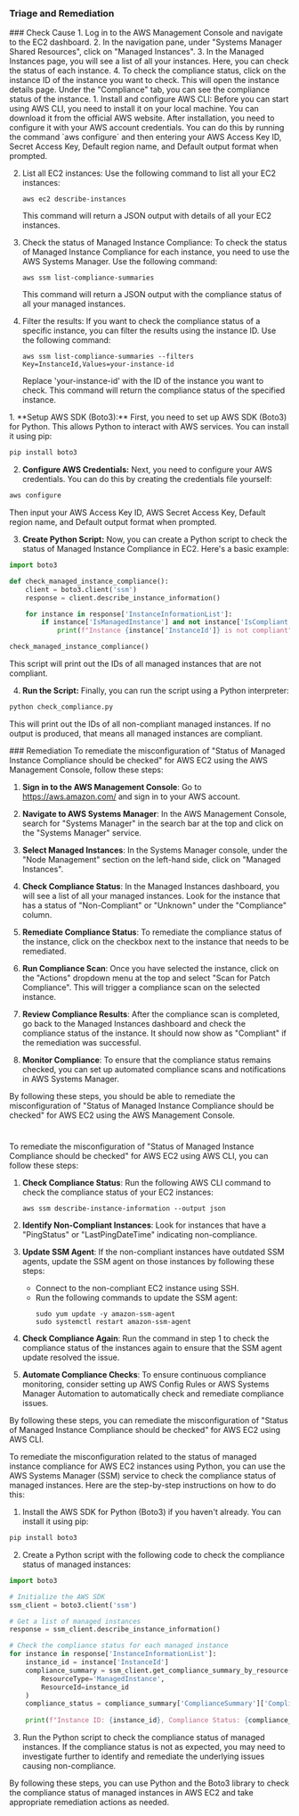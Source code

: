 
### Triage and Remediation
<Tabs>

<Tab title='Cause'>
### Check Cause
<AccordionGroup>
<Accordion title='Using Console' defaultOpen='true'>
1. Log in to the AWS Management Console and navigate to the EC2 dashboard.
2. In the navigation pane, under "Systems Manager Shared Resources", click on "Managed Instances".
3. In the Managed Instances page, you will see a list of all your instances. Here, you can check the status of each instance.
4. To check the compliance status, click on the instance ID of the instance you want to check. This will open the instance details page. Under the "Compliance" tab, you can see the compliance status of the instance.
</Accordion>

<Accordion title='Using CLI'>
1. Install and configure AWS CLI: Before you can start using AWS CLI, you need to install it on your local machine. You can download it from the official AWS website. After installation, you need to configure it with your AWS account credentials. You can do this by running the command `aws configure` and then entering your AWS Access Key ID, Secret Access Key, Default region name, and Default output format when prompted.

2. List all EC2 instances: Use the following command to list all your EC2 instances:

   ```
   aws ec2 describe-instances
   ```
   This command will return a JSON output with details of all your EC2 instances.

3. Check the status of Managed Instance Compliance: To check the status of Managed Instance Compliance for each instance, you need to use the AWS Systems Manager. Use the following command:

   ```
   aws ssm list-compliance-summaries
   ```
   This command will return a JSON output with the compliance status of all your managed instances.

4. Filter the results: If you want to check the compliance status of a specific instance, you can filter the results using the instance ID. Use the following command:

   ```
   aws ssm list-compliance-summaries --filters Key=InstanceId,Values=your-instance-id
   ```
   Replace 'your-instance-id' with the ID of the instance you want to check. This command will return the compliance status of the specified instance.
</Accordion>

<Accordion title='Using Python'>
1. **Setup AWS SDK (Boto3):** First, you need to set up AWS SDK (Boto3) for Python. This allows Python to interact with AWS services. You can install it using pip:

```python
pip install boto3
```

2. **Configure AWS Credentials:** Next, you need to configure your AWS credentials. You can do this by creating the credentials file yourself:

```python
aws configure
```

Then input your AWS Access Key ID, AWS Secret Access Key, Default region name, and Default output format when prompted.

3. **Create Python Script:** Now, you can create a Python script to check the status of Managed Instance Compliance in EC2. Here's a basic example:

```python
import boto3

def check_managed_instance_compliance():
    client = boto3.client('ssm')
    response = client.describe_instance_information()

    for instance in response['InstanceInformationList']:
        if instance['IsManagedInstance'] and not instance['IsCompliant']:
            print(f"Instance {instance['InstanceId']} is not compliant")

check_managed_instance_compliance()
```

This script will print out the IDs of all managed instances that are not compliant.

4. **Run the Script:** Finally, you can run the script using a Python interpreter:

```python
python check_compliance.py
```

This will print out the IDs of all non-compliant managed instances. If no output is produced, that means all managed instances are compliant.
</Accordion>

</AccordionGroup>
</Tab>
<Tab title='Remediation'>
### Remediation

<AccordionGroup>
<Accordion title='Using Console' defaultOpen='true'>
To remediate the misconfiguration of "Status of Managed Instance Compliance should be checked" for AWS EC2 using the AWS Management Console, follow these steps:

1. **Sign in to the AWS Management Console**: Go to https://aws.amazon.com/ and sign in to your AWS account.

2. **Navigate to AWS Systems Manager**: In the AWS Management Console, search for "Systems Manager" in the search bar at the top and click on the "Systems Manager" service.

3. **Select Managed Instances**: In the Systems Manager console, under the "Node Management" section on the left-hand side, click on "Managed Instances".

4. **Check Compliance Status**: In the Managed Instances dashboard, you will see a list of all your managed instances. Look for the instance that has a status of "Non-Compliant" or "Unknown" under the "Compliance" column.

5. **Remediate Compliance Status**: To remediate the compliance status of the instance, click on the checkbox next to the instance that needs to be remediated.

6. **Run Compliance Scan**: Once you have selected the instance, click on the "Actions" dropdown menu at the top and select "Scan for Patch Compliance". This will trigger a compliance scan on the selected instance.

7. **Review Compliance Results**: After the compliance scan is completed, go back to the Managed Instances dashboard and check the compliance status of the instance. It should now show as "Compliant" if the remediation was successful.

8. **Monitor Compliance**: To ensure that the compliance status remains checked, you can set up automated compliance scans and notifications in AWS Systems Manager.

By following these steps, you should be able to remediate the misconfiguration of "Status of Managed Instance Compliance should be checked" for AWS EC2 using the AWS Management Console.

#
</Accordion>

<Accordion title='Using CLI'>
To remediate the misconfiguration of "Status of Managed Instance Compliance should be checked" for AWS EC2 using AWS CLI, you can follow these steps:

1. **Check Compliance Status**:
   Run the following AWS CLI command to check the compliance status of your EC2 instances:
   ```
   aws ssm describe-instance-information --output json
   ```

2. **Identify Non-Compliant Instances**:
   Look for instances that have a "PingStatus" or "LastPingDateTime" indicating non-compliance.

3. **Update SSM Agent**:
   If the non-compliant instances have outdated SSM agents, update the SSM agent on those instances by following these steps:
   - Connect to the non-compliant EC2 instance using SSH.
   - Run the following commands to update the SSM agent:
     ```
     sudo yum update -y amazon-ssm-agent
     sudo systemctl restart amazon-ssm-agent
     ```

4. **Check Compliance Again**:
   Run the command in step 1 to check the compliance status of the instances again to ensure that the SSM agent update resolved the issue.

5. **Automate Compliance Checks**:
   To ensure continuous compliance monitoring, consider setting up AWS Config Rules or AWS Systems Manager Automation to automatically check and remediate compliance issues.

By following these steps, you can remediate the misconfiguration of "Status of Managed Instance Compliance should be checked" for AWS EC2 using AWS CLI.
</Accordion>

<Accordion title='Using Python'>
To remediate the misconfiguration related to the status of managed instance compliance for AWS EC2 instances using Python, you can use the AWS Systems Manager (SSM) service to check the compliance status of managed instances. Here are the step-by-step instructions on how to do this:

1. Install the AWS SDK for Python (Boto3) if you haven't already. You can install it using pip:

```bash
pip install boto3
```

2. Create a Python script with the following code to check the compliance status of managed instances:

```python
import boto3

# Initialize the AWS SDK
ssm_client = boto3.client('ssm')

# Get a list of managed instances
response = ssm_client.describe_instance_information()

# Check the compliance status for each managed instance
for instance in response['InstanceInformationList']:
    instance_id = instance['InstanceId']
    compliance_summary = ssm_client.get_compliance_summary_by_resource(
        ResourceType='ManagedInstance',
        ResourceId=instance_id
    )
    compliance_status = compliance_summary['ComplianceSummary']['ComplianceType']
    
    print(f"Instance ID: {instance_id}, Compliance Status: {compliance_status}")
```

3. Run the Python script to check the compliance status of managed instances. If the compliance status is not as expected, you may need to investigate further to identify and remediate the underlying issues causing non-compliance.

By following these steps, you can use Python and the Boto3 library to check the compliance status of managed instances in AWS EC2 and take appropriate remediation actions as needed.
</Accordion>

</AccordionGroup>
</Tab>
</Tabs>
